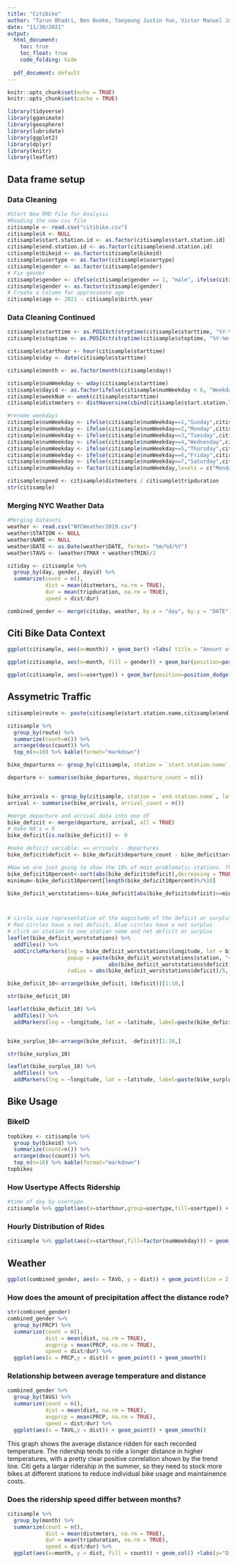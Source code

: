 ```yaml
---
title: "Citibike"
author: "Tarun Bhadri, Ben Boeke, Taeyoung Justin Yun, Victor Manuel Jauregui-Tapia, Vincent Qu Dee"
date: "11/30/2021"
output: 
  html_document:
    toc: true
    toc_float: true
    code_folding: hide
    
  pdf_document: default
---
```


```r
knitr::opts_chunk$set(echo = TRUE)
knitr::opts_chunk$set(cache = TRUE)
```
```r
library(tidyverse)
library(gganimate)
library(geosphere)
library(lubridate)
library(ggplot2)
library(dplyr)
library(knitr)
library(leaflet)
```


## Data frame setup 
### Data Cleaning 
```r
#Start New RMD File for Analysis
#Reading the new csv file 
citisample <- read.csv("citibike.csv")
citisample$X <- NULL
citisample$start.station.id <- as.factor(citisample$start.station.id)
citisample$end.station.id <- as.factor(citisample$end.station.id)
citisample$bikeid <- as.factor(citisample$bikeid)
citisample$usertype <- as.factor(citisample$usertype)
citisample$gender <- as.factor(citisample$gender)
# Fix gender
citisample$gender <- ifelse(citisample$gender == 1, "male", ifelse(citisample$gender == 2, "female", "unknown"))
citisample$gender <- as.factor(citisample$gender)
# Create a column for approximate age
citisample$age <- 2021 - citisample$birth.year
```

### Data Cleaning Continued
```r
citisample$starttime <- as.POSIXct(strptime(citisample$starttime, "%Y-%m-%d %H:%M:%S"))
citisample$stoptime <- as.POSIXct(strptime(citisample$stoptime, "%Y-%m-%d %H:%M:%S"))

citisample$starthour <- hour(citisample$starttime)
citisample$day <- date(citisample$starttime)

citisample$month <- as.factor(month(citisample$day))

citisample$numWeekday <- wday(citisample$starttime)
citisample$dayid <- as.factor(ifelse(citisample$numWeekday < 6, "Weekday", "Weekend"))
citisample$weekNum <- week(citisample$starttime)
citisample$distmeters <- distHaversine(cbind(citisample$start.station.latitude, citisample$start.station.longitude), cbind(citisample$end.station.latitude, citisample$end.station.longitude))

#rename weekdays
citisample$numWeekday <- ifelse(citisample$numWeekday==1,"Sunday",citisample$numWeekday)
citisample$numWeekday <- ifelse(citisample$numWeekday==2,"Monday",citisample$numWeekday)
citisample$numWeekday <- ifelse(citisample$numWeekday==3,"Tuesday",citisample$numWeekday)
citisample$numWeekday <- ifelse(citisample$numWeekday==4,"Wednesday",citisample$numWeekday)
citisample$numWeekday <- ifelse(citisample$numWeekday==5,"Thursday",citisample$numWeekday)
citisample$numWeekday <- ifelse(citisample$numWeekday==6,"Friday",citisample$numWeekday)
citisample$numWeekday <- ifelse(citisample$numWeekday==7,"Saturday",citisample$numWeekday)
citisample$numWeekday <- factor(citisample$numWeekday,levels = c("Monday","Tuesday","Wednesday","Thursday","Friday","Saturday","Sunday"))

citisample$speed <- citisample$distmeters / citisample$tripduration
str(citisample)
```
### Merging NYC Weather Data
```r
#Merging Datasets
weather <- read.csv("NYCWeather2019.csv")
weather$STATION <- NULL
weather$NAME <- NULL
weather$DATE <- as.Date(weather$DATE, format= "%m/%d/%Y")
weather$TAVG <- (weather$TMAX + weather$TMIN)/2

citiday <- citisample %>%
  group_by(day, gender, dayid) %>%
  summarize(count = n(),
            dist = mean(distmeters, na.rm = TRUE),
            dur = mean(tripduration, na.rm = TRUE),
            speed = dist/dur)

combined_gender <- merge(citiday, weather, by.x = "day", by.y = "DATE")
```
## Citi Bike Data Context 
```r
ggplot(citisample, aes(x=month)) + geom_bar() +labs( title = "Amount of Rides in 2019 per month")
```

```r
ggplot(citisample, aes(x=month, fill = gender)) + geom_bar(position=position_dodge()) +labs( title = "Amount of Rides in 2019 by gender")
```

```r
ggplot(citisample, aes(x=usertype)) + geom_bar(position=position_dodge()) +labs( title = "Subscriber v. Customer amount of rides in 2019")
```



## Assymetric Traffic 
```r
citisample$route <- paste(citisample$start.station.name,citisample$end.station.name,sep=" -> ")

citisample %>% 
  group_by(route) %>% 
  summarize(count=n()) %>% 
  arrange(desc(count)) %>% 
  top_n(n=10) %>% kable(format="markdown")
```


```r
bike_departures <- group_by(citisample, station = `start.station.name`, latitude = `start.station.latitude`, longitude = `start.station.longitude`)

departure <- summarise(bike_departures, departure_count = n())


bike_arrivals <- group_by(citisample, station = `end.station.name`, latitude = `end.station.latitude`, longitude = `end.station.longitude`)
arrival <- summarise(bike_arrivals, arrival_count = n())

#merge departure and arrival data into one df
bike_deficit <- merge(departure, arrival, all = TRUE)
# make NA's = 0
bike_deficit[is.na(bike_deficit)] <- 0

#make deficit variable: == arrivals - departures
bike_deficit$deficit <- bike_deficit$departure_count - bike_deficit$arrival_count
```

```r
#Now we are just going to show the 10% of most problematic stations. That means that we are only going to show the 10% of stations where the difference between arrivals and departures is higher
bike_deficit10percent<-sort(abs(bike_deficit$deficit),decreasing = TRUE)
minimum<-bike_deficit10percent[length(bike_deficit10percent)%/%10]

bike_deficit_worststations<-bike_deficit[abs(bike_deficit$deficit)>=minimum,]



# circle size representative of the magnitude of the deficit or surplus the station has (absolute val of how many more departures it has than arrivals)
# Red circles have a net deficit, blue circles have a net surplus
# click on station to see station name and net deficit or surplus
leaflet(bike_deficit_worststations) %>% 
  addTiles() %>%
  addCircleMarkers(lng = bike_deficit_worststations$longitude, lat = bike_deficit_worststations$latitude, 
                   popup = paste(bike_deficit_worststations$station, "<br>", ifelse(bike_deficit_worststations$deficit>=0, "Bike deficit = ", "Bike surplus = "), 
                                abs(bike_deficit_worststations$deficit)), 
                   radius = abs(bike_deficit_worststations$deficit)/5, color = ifelse(bike_deficit_worststations$deficit>0, "red", "green"))
```


```r
bike_deficit_10<-arrange(bike_deficit, (deficit))[1:10,]

str(bike_deficit_10)

leaflet(bike_deficit_10) %>% 
  addTiles() %>%
  addMarkers(lng = ~longitude, lat = ~latitude, label=paste(bike_deficit_10$station,bike_deficit_10$deficit))


bike_surplus_10<-arrange(bike_deficit, -deficit)[1:10,]

str(bike_surplus_10)

leaflet(bike_surplus_10) %>% 
  addTiles() %>%
  addMarkers(lng = ~longitude, lat = ~latitude, label=paste(bike_surplus_10$station,bike_surplus_10$deficit))

```




## Bike Usage 
### BikeID
```r
topbikes <- citisample %>%
  group_by(bikeid) %>%
  summarize(count=n()) %>%
  arrange(desc(count)) %>%
  top_n(n=10) %>% kable(format="markdown")
topbikes
```

### How Usertype Affects Ridership
```r
#time of day by usertype
citisample %>% ggplot(aes(x=starthour,group=usertype,fill=usertype)) + geom_density(alpha=.3) + theme(legend.title=element_blank(),axis.text.y=element_blank())+ggtitle(expression(atop("How Usertype Affects Time of Day Distribution",atop("Customer = 24 hour/7 Day pass  | Subscriber = Annual Pass")))) 
```

### Hourly Distribution of Rides
```r
citisample %>% ggplot(aes(x=starthour,fill=factor(numWeekday))) + geom_density(alpha=.2)+facet_wrap(~numWeekday,ncol=2)+theme(legend.position="none",axis.text.y=element_blank(),plot.title=element_text(hjust=.5)) + ggtitle(expression(atop("Hourly Distribution of Rides",atop("Weekday Peaks during Morning Rush (8am-9am) and Afternoon Rush (5pm-6pm)"))))
```

## Weather 

```r
ggplot(combined_gender, aes(x = TAVG, y = dist)) + geom_point(size = 2, alpha = 0.5, color = "yellowgreen") + geom_smooth(color = "darkgreen") + ylim(0,3000) 
```


### How does the amount of precipitation affect the distance rode?
```r
str(combined_gender)
combined_gender %>%
  group_by(PRCP) %>%
  summarize(count = n(),
            dist = mean(dist, na.rm = TRUE),
            avgprcp = mean(PRCP, na.rm = TRUE),
            speed = dist/dur) %>%
  ggplot(aes(x = PRCP,y = dist)) + geom_point() + geom_smooth()

```

### Relationship between average temperature and distance
```r
combined_gender %>%
  group_by(TAVG) %>%
  summarize(count = n(),
            dist = mean(dist, na.rm = TRUE),
            avgprcp = mean(PRCP, na.rm = TRUE),
            speed = dist/dur) %>%
  ggplot(aes(x = TAVG,y = dist)) + geom_point() + geom_smooth()
```

This graph shows the average distance ridden for each recorded temperature. The ridership tends to ride a longer distance in higher temperatures, with a pretty clear positive correlation shown by the trend line. Citi gets a larger ridership in the summer, so they need to stock more bikes at different stations to reduce individual bike usage and maintainence costs.


### Does the ridership speed differ between months? 
```r
citisample %>%
  group_by(month) %>%
  summarize(count = n(),
            dist = mean(distmeters, na.rm = TRUE),
            dur = mean(tripduration, na.rm = TRUE),
            speed = dist/dur) %>%
  ggplot(aes(x=month, y = dist, fill = count)) + geom_col() +labs(y="Distance", title = "Avg Distance each Month" )
```
